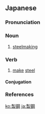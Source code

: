 ==Japanese==
{{wikipedia|lang=ja}}
{{ja-kanjitab|せい|こう|yomi=o}}

===Pronunciation===
{{ja-pron|yomi=o|せいこう|acc=0|acc_ref=DJR,NHK}}

===Noun===
{{ja-noun|せいこう|hhira=せいかう}}

# [[steelmaking]]

===Verb===
{{ja-verb-suru|せいこう|hhira=せいかう}}

# [[make]] [[steel]]

====Conjugation====
{{ja-suru|せいこう}}

===References===
<references/>

[[ko:製鋼]]
[[ja:製鋼]]